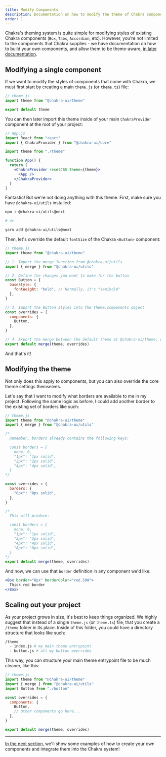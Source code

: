 ```yaml
---
title: Modify Components
description: Documentation on how to modify the theme of Chakra components.
order: 1
---
```


Chakra's theming system is quite simple for modifying styles of existing Chakra
components (`Box`, `Tabs`, `Accordion`, etc). However, you're not limited to the
components that Chakra supplies - we have documentation on how to build your own
components, and allow them to be theme-aware,
[in later documentation](/docs/theming/create).

## Modifying a single component

If we want to modify the styles of components that come with Chakra, we must
first start by creating a main `theme.js` (or `theme.ts`) file:

```jsx live=false
// theme.js
import theme from "@chakra-ui/theme"

export default theme
```

You can then later import this theme inside of your main `ChakraProvider`
component at the root of your project:

```jsx live=false
// App.js
import React from "react"
import { ChakraProvider } from "@chakra-ui/core"

import theme from "./theme"

function App() {
  return (
    <ChakraProvider resetCSS theme={theme}>
      <App />
    </ChakraProvider>
  )
}
```

Fantastic! But we're not doing anything with this theme. First, make sure you
have `@chakra-ui/utils` installed:

```bash
npm i @chakra-ui/utils@next

# or

yarn add @chakra-ui/utils@next
```

Then, let's override the default `fontSize` of the Chakra `<Button>` component:

```jsx live=false
// theme.js
import theme from "@chakra-ui/theme"

// 1. Import the merge function from @chakra-ui/utils
import { merge } from "@chakra-ui/utils"

// 2. Define the changes you want to make for the button
const Button = {
  baseStyle: {
    fontWeight: "bold", // Normally, it's "semibold"
  },
}

// 3. Import the Button styles into the theme.components object
const overrides = {
  components: {
    Button,
  },
}

// 4. Export the merge between the default theme at @chakra-ui/theme, combined with your overrides
export default merge(theme, overrides)
```

And that's it!

## Modifying the theme

Not only does this apply to components, but you can also override the core theme
settings themselves.

Let's say that I want to modify what borders are available to me in my project.
Following the same logic as before, I could add another border to the existing
set of borders like such:

```jsx live=false
// theme.js
import theme from "@chakra-ui/theme"
import { merge } from "@chakra-ui/utils"

/*
  Remember, borders already contains the following keys:

  const borders = {
    none: 0,
    "1px": "1px solid",
    "2px": "2px solid",
    "4px": "4px solid",
  }
*/

const overrides = {
  borders: {
    "8px": "8px solid",
  },
}

/*
  This will produce:

  const borders = {
    none: 0,
    "1px": "1px solid",
    "2px": "2px solid",
    "4px": "4px solid",
    "8px": "8px solid",
  }
*/
export default merge(theme, overrides)
```

And now, we can use that `border` definition in any component we'd like:

```jsx live=false
<Box border="8px" borderColor="red.500">
  Thick red border
</Box>
```

## Scaling out your project

As your project grows in size, it's best to keep things organized. We highly
suggest that instead of a single `theme.js` (or `theme.ts`) file, that you
create a `/theme` folder in its place. Inside of this folder, you could have a
directory structure that looks like such:

```bash
/theme
  - index.js # my main theme entrypoint
  - button.js # all my button overrides
```

This way, you can structure your main theme entrypoint file to be much cleaner,
like this:

```jsx live=false
// theme.js
import theme from "@chakra-ui/theme"
import { merge } from "@chakra-ui/utils"
import Button from "./button"

const overrides = {
  components: {
    Button,
    // Other components go here...
  },
}

export default merge(theme, overrides)
```

---

[In the next section](/docs/theming/create), we'll show some examples of how to
create your own components and integrate them into the Chakra system!
